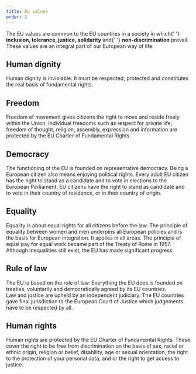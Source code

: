```yaml
---
title: EU values
order: 2
---
```



<Paragraph size="lead">
  The EU values are common to the EU countries in a society in which{' '}
  <strong>inclusion, tolerance, justice, solidarity</strong> and{' '}
  <strong>non-discrimination</strong> prevail. These values are an integral part
  of our European way of life:
</Paragraph>

## Human dignity

Human dignity is inviolable. It must be respected, protected and constitutes the real basis of fundamental rights.

## Freedom

Freedom of movement gives citizens the right to move and reside freely within the Union. Individual freedoms such as respect for private life, freedom of thought, religion, assembly, expression and information are protected by the EU Charter of Fundamental Rights.

## Democracy

The functioning of the EU is founded on representative democracy. Being a European citizen also means enjoying political rights. Every adult EU citizen has the right to stand as a candidate and to vote in elections to the European Parliament. EU citizens have the right to stand as candidate and to vote in their country of residence, or in their country of origin.

## Equality

Equality is about equal rights for all citizens before the law. The principle of equality between women and men underpins all European policies and is the basis for European integration. It applies in all areas. The principle of equal pay for equal work became part of the Treaty of Rome in 1957. Although inequalities still exist, the EU has made significant progress.

## Rule of law

The EU is based on the rule of law. Everything the EU does is founded on treaties, voluntarily and democratically agreed by its EU countries.  
Law and justice are upheld by an independent judiciary. The EU countries gave final jurisdiction to the European Court of Justice which judgements have to be respected by all.

## Human rights

Human rights are protected by the EU Charter of Fundamental Rights. These cover the right to be free from discrimination on the basis of sex, racial or ethnic origin, religion or belief, disability, age or sexual orientation, the right to the protection of your personal data, and or the right to get access to justice.
